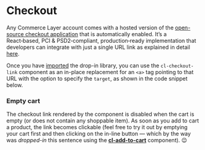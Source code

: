 
<Meta
  title={meta.title}
  argTypes={meta.argTypes}
/>

# Checkout

Any Commerce Layer account comes with a hosted version of the [open-source checkout application](https://github.com/commercelayer/commercelayer-react-checkout) that is automatically enabled. It’s a React‑based, PCI & PSD2‑compliant, production‑ready implementation that developers can integrate with just a single URL link as explained in detail [here](https://github.com/commercelayer/commercelayer-react-checkout#hosted-version).

Once you have [imported](?path=/docs/getting-started--page) the drop-in library, you can use the `cl-checkout-link` component as an in-place replacement for an `<a>` tag pointing to that URL with the option to specify the `target`, as shown in the code snippet below.

<Canvas withSource="open">
  <Story story={Basic} name="Basic" />
</Canvas>

<ArgsTable story='Basic' />

### Empty cart

The checkout link rendered by the component is disabled when the cart is empty (or does not contain any shoppable item). As soon as you <cl-add-to-cart class="mx-1 px-2 py-1" code={codes.available}>add to cart</cl-add-to-cart> a product, the link becomes clickable (feel free to try it out by emptying your cart first and then clicking on the in-line button — which by the way was *dropped-in* this sentence using the [**cl-add-to-cart**](?path=/docs/components-add-to-cart-cl-add-to-cart--basic) component). 😉